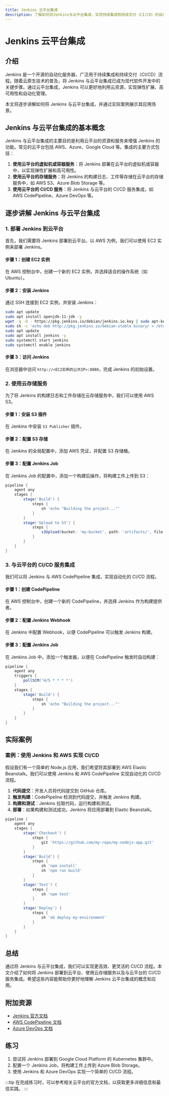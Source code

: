 ```yaml
---
title: Jenkins 云平台集成
description: 了解如何将Jenkins与云平台集成，实现持续集成和持续交付（CI/CD）的自动化流程。本文适合初学者，涵盖基本概念、实际案例和代码示例。
---
```


# Jenkins 云平台集成

## 介绍

Jenkins 是一个开源的自动化服务器，广泛用于持续集成和持续交付（CI/CD）流程。随着云原生技术的普及，将 Jenkins 与云平台集成已成为现代软件开发中的关键步骤。通过云平台集成，Jenkins 可以更好地利用云资源，实现弹性扩展、高可用性和自动化管理。

本文将逐步讲解如何将 Jenkins 与云平台集成，并通过实际案例展示其应用场景。

## Jenkins 与云平台集成的基本概念

Jenkins 与云平台集成的主要目的是利用云平台的资源和服务来增强 Jenkins 的功能。常见的云平台包括 AWS、Azure、Google Cloud 等。集成的主要方式包括：

1. **使用云平台的虚拟机或容器服务**：将 Jenkins 部署在云平台的虚拟机或容器中，以实现弹性扩展和高可用性。
2. **使用云平台的存储服务**：将 Jenkins 的构建日志、工件等存储在云平台的存储服务中，如 AWS S3、Azure Blob Storage 等。
3. **使用云平台的 CI/CD 服务**：将 Jenkins 与云平台的 CI/CD 服务集成，如 AWS CodePipeline、Azure DevOps 等。

## 逐步讲解 Jenkins 与云平台集成

### 1. 部署 Jenkins 到云平台

首先，我们需要将 Jenkins 部署到云平台。以 AWS 为例，我们可以使用 EC2 实例来部署 Jenkins。

#### 步骤 1：创建 EC2 实例

在 AWS 控制台中，创建一个新的 EC2 实例，并选择适合的操作系统（如 Ubuntu）。

#### 步骤 2：安装 Jenkins

通过 SSH 连接到 EC2 实例，并安装 Jenkins：

```bash
sudo apt update
sudo apt install openjdk-11-jdk -y
wget -q -O - https://pkg.jenkins.io/debian/jenkins.io.key | sudo apt-key add -
sudo sh -c 'echo deb http://pkg.jenkins.io/debian-stable binary/ > /etc/apt/sources.list.d/jenkins.list'
sudo apt update
sudo apt install jenkins -y
sudo systemctl start jenkins
sudo systemctl enable jenkins
```

#### 步骤 3：访问 Jenkins

在浏览器中访问 `http://<EC2实例的公共IP>:8080`，完成 Jenkins 的初始设置。

### 2. 使用云存储服务

为了将 Jenkins 的构建日志和工件存储在云存储服务中，我们可以使用 AWS S3。

#### 步骤 1：安装 S3 插件

在 Jenkins 中安装 `S3 Publisher` 插件。

#### 步骤 2：配置 S3 存储

在 Jenkins 的全局配置中，添加 AWS 凭证，并配置 S3 存储桶。

#### 步骤 3：配置 Jenkins Job

在 Jenkins Job 的配置中，添加一个构建后操作，将构建工件上传到 S3：

```groovy
pipeline {
    agent any
    stages {
        stage('Build') {
            steps {
                sh 'echo "Building the project..."'
            }
        }
        stage('Upload to S3') {
            steps {
                s3Upload(bucket: 'my-bucket', path: 'artifacts/', file: 'build/output.zip')
            }
        }
    }
}
```

### 3. 与云平台的 CI/CD 服务集成

我们可以将 Jenkins 与 AWS CodePipeline 集成，实现自动化的 CI/CD 流程。

#### 步骤 1：创建 CodePipeline

在 AWS 控制台中，创建一个新的 CodePipeline，并选择 Jenkins 作为构建提供者。

#### 步骤 2：配置 Jenkins Webhook

在 Jenkins 中配置 Webhook，以便 CodePipeline 可以触发 Jenkins 构建。

#### 步骤 3：配置 Jenkins Job

在 Jenkins Job 中，添加一个触发器，以便在 CodePipeline 触发时自动构建：

```groovy
pipeline {
    agent any
    triggers {
        pollSCM('H/5 * * * *')
    }
    stages {
        stage('Build') {
            steps {
                sh 'echo "Building the project..."'
            }
        }
    }
}
```

## 实际案例

### 案例：使用 Jenkins 和 AWS 实现 CI/CD

假设我们有一个简单的 Node.js 应用，我们希望将其部署到 AWS Elastic Beanstalk。我们可以使用 Jenkins 和 AWS CodePipeline 实现自动化的 CI/CD 流程。

1. **代码提交**：开发人员将代码提交到 GitHub 仓库。
2. **触发构建**：CodePipeline 检测到代码提交，并触发 Jenkins 构建。
3. **构建和测试**：Jenkins 拉取代码，运行构建和测试。
4. **部署**：如果构建和测试成功，Jenkins 将应用部署到 Elastic Beanstalk。

```groovy
pipeline {
    agent any
    stages {
        stage('Checkout') {
            steps {
                git 'https://github.com/my-repo/my-nodejs-app.git'
            }
        }
        stage('Build') {
            steps {
                sh 'npm install'
                sh 'npm run build'
            }
        }
        stage('Test') {
            steps {
                sh 'npm test'
            }
        }
        stage('Deploy') {
            steps {
                sh 'eb deploy my-environment'
            }
        }
    }
}
```

## 总结

通过将 Jenkins 与云平台集成，我们可以实现更高效、更灵活的 CI/CD 流程。本文介绍了如何将 Jenkins 部署到云平台、使用云存储服务以及与云平台的 CI/CD 服务集成。希望这些内容能帮助你更好地理解 Jenkins 云平台集成的概念和应用。

## 附加资源

- [Jenkins 官方文档](https://www.jenkins.io/doc/)
- [AWS CodePipeline 文档](https://docs.aws.amazon.com/codepipeline/)
- [Azure DevOps 文档](https://docs.microsoft.com/en-us/azure/devops/)

## 练习

1. 尝试将 Jenkins 部署到 Google Cloud Platform 的 Kubernetes 集群中。
2. 配置一个 Jenkins Job，将构建工件上传到 Azure Blob Storage。
3. 使用 Jenkins 和 Azure DevOps 实现一个简单的 CI/CD 流程。

:::tip
在完成练习时，可以参考相关云平台的官方文档，以获取更多详细信息和最佳实践。
:::
